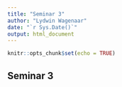 ```yaml
---
title: "Seminar 3"
author: "Lydwin Wagenaar"
date: "`r Sys.Date()`"
output: html_document
---
```


```r
knitr::opts_chunk$set(echo = TRUE)
```

## Seminar 3



